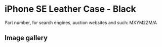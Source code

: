 
# iPhone SE Leather Case - Black

Part number, for search engines, auction websites and such: MXYM2ZM/A

## Image gallery

<div style={{ width: '100%', maxWidth: '768px' }}>
<GalleryComponent
    images={[
      {
        original: "/everysource/MXYM2.webp",
        thumbnail: "/everypreview/MXYM2.webp",
      },
      {
        original: "/everysource/MXYM2_AV1.webp",
        thumbnail: "/everypreview/MXYM2_AV1.webp",
      },
      {
        original: "/everysource/MXYM2_AV2.webp",
        thumbnail: "/everypreview/MXYM2_AV2.webp",
      },
      {
        original: "/everysource/MXYM2_AV3.webp",
        thumbnail: "/everypreview/MXYM2_AV3.webp",
      },
      {
        original: "/everysource/MXYM2_AV4.webp",
        thumbnail: "/everypreview/MXYM2_AV4.webp",
      },
      {
        original: "/everysource/MXYM2_AV5.webp",
        thumbnail: "/everypreview/MXYM2_AV5.webp",
      }
    ]}
  />
</div>